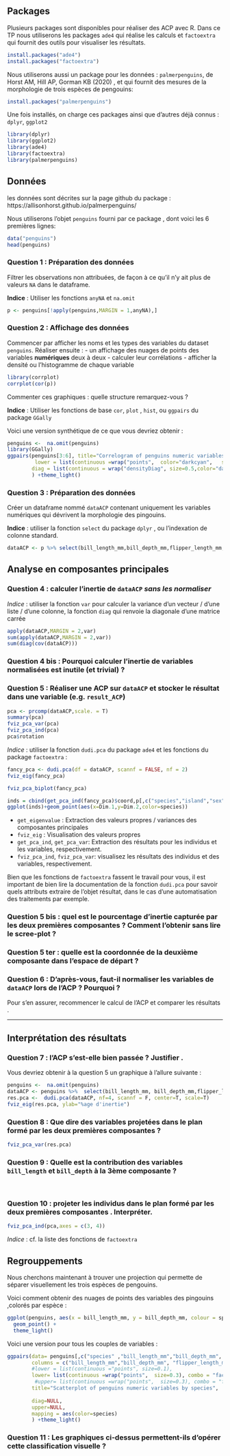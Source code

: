 


## Packages

Plusieurs packages sont disponibles pour réaliser des ACP avec R.
Dans ce TP nous utiliserons les packages `ade4` qui réalise les calculs  et  `factoextra`  qui fournit des outils pour visualiser les résultats.

```r
install.packages("ade4")
install.packages("factoextra")
```


Nous utiliserons aussi un package pour les données : `palmerpenguins`, de Horst AM, Hill AP, Gorman KB (2020) , et qui fournit des mesures de la morphologie de trois espèces de pengouins: 


```r
install.packages("palmerpenguins")
```

Une fois installés, on charge ces packages ainsi que d'autres déjà connus : `dplyr`, `ggplot2`

```r
library(dplyr)
library(ggplot2)
library(ade4)
library(factoextra)
library(palmerpenguins)
```

## Données 

les données sont décrites sur la page github du package : https://allisonhorst.github.io/palmerpenguins/ 

Nous utiliserons l'objet `penguins` fourni par ce package , dont voici les 6 premières lignes: 


```r
data("penguins")
head(penguins)
```

### Question 1 : Préparation des données 

Filtrer les observations non attribuées, de façon à ce qu'il n'y ait plus de valeurs `NA` dans le dataframe. 

**Indice** : Utiliser les fonctions `anyNA` et `na.omit`


```r
p <- penguins[!apply(penguins,MARGIN = 1,anyNA),]
```


### Question 2 : Affichage des données 

Commencer par afficher les noms et les types des variables du dataset `penguins`.
Réaliser ensuite :
 - un affichage des nuages de points des variables **numériques** deux à deux
 - calculer leur corrélations 
 - afficher la densité ou l'histogramme de chaque variable  

```r
library(corrplot)
corrplot(cor(p))
```

Commenter ces graphiques : quelle structure remarquez-vous ? 

**Indice** : Utiliser les fonctions de base `cor`, `plot` , `hist`, ou  `ggpairs` du package `GGally`


Voici une version synthétique de ce que vous devriez obtenir :

```r
penguins <-  na.omit(penguins)
library(GGally)
ggpairs(penguins[3:6], title="Correlogram of penguins numeric variables",
         lower = list(continuous =wrap("points",  color="darkcyan",   size=0.3), combo = "facethist", discrete = "facetbar", na ="na"),  
        diag = list(continuous = wrap("densityDiag", size=0.5,color="darkcyan"), discrete = "barDiag", na = "naDiag")
        ) +theme_light()
```



### Question 3 : Préparation des données

Créer un dataframe nommé `dataACP` contenant uniquement les variables numériques qui dévrivent la morphologie des pingouins.


**Indice** : utiliser la fonction `select` du package `dplyr` , ou l'indexation de colonne standard.

```r
dataACP <- p %>% select(bill_length_mm,bill_depth_mm,flipper_length_mm,body_mass_g)
```


## Analyse en composantes principales


### Question 4 : calculer l'inertie de `dataACP` *sans les normaliser*

*Indice* : utiliser la fonction `var` pour calculer la variance d'un vecteur / d'une liste / d'une colonne, la fonction `diag` qui renvoie la diagonale d'une matrice carrée

```r
apply(dataACP,MARGIN = 2,var)
sum(apply(dataACP,MARGIN = 2,var))
sum(diag(cov(dataACP)))
```

### Question 4 bis : Pourquoi calculer l'inertie de variables normalisées est inutile (et trivial) ?


### Question 5 : Réaliser une ACP sur  `dataACP` et stocker le résultat dans une variable (e.g. `result_ACP`) 

```r
pca <- prcomp(dataACP,scale. = T)
summary(pca)
fviz_pca_var(pca)
fviz_pca_ind(pca)
pca$rotation
```

*Indice* : utiliser la fonction `dudi.pca` du package `ade4` et les fonctions du package `factoextra` : 

```r
fancy_pca <- dudi.pca(df = dataACP, scannf = FALSE, nf = 2)
fviz_eig(fancy_pca)
```

```r
fviz_pca_biplot(fancy_pca)
```

```r
inds = cbind(get_pca_ind(fancy_pca)$coord,p[,c("species","island","sex","year")])
ggplot(inds)+geom_point(aes(x=Dim.1,y=Dim.2,color=species))
```



- `get_eigenvalue` : Extraction des valeurs propres / variances des composantes principales
- `fviz_eig` : Visualisation des valeurs propres
- `get_pca_ind`, `get_pca_var`: Extraction des résultats pour les individus et les variables, respectivement.
- `fviz_pca_ind`, `fviz_pca_var`: visualisez les résultats des individus et des variables, respectivement.


Bien que les fonctions de `factoextra` fassent le travail pour vous, il est important de bien lire la documentation de la fonction `dudi.pca` pour savoir quels attributs extraire de l'objet résultat, dans le cas d'une automatisation des traitements par exemple.



### Question 5 bis : quel est le pourcentage d'inertie capturée  par les deux premières composantes ? Comment l'obtenir sans lire le scree-plot ?




### Question 5 ter : quelle est la coordonnée de la deuxième composante dans l'espace de départ ?



### Question 6 : D'après-vous, faut-il normaliser les variables de `dataACP` lors de l'ACP ? Pourquoi ?  

Pour s'en assurer,  recommencer le calcul de l'ACP et comparer les résultats .

----

## Interprétation des résultats


### Question 7 : l'ACP s'est-elle bien passée ? Justifier .


Vous devriez obtenir à la question 5 un graphique à l'allure suivante : 


```r
penguins <-  na.omit(penguins)
dataACP <- penguins %>%  select(bill_length_mm, bill_depth_mm,flipper_length_mm,body_mass_g  )
res.pca <-  dudi.pca(dataACP, nf=4, scannf = F, center=T, scale=T)
fviz_eig(res.pca, ylab="%age d'inertie")
```







### Question 8 : Que dire des variables projetées dans le plan formé par les deux premières composantes ?


```r
fviz_pca_var(res.pca)
```


### Question 9 :  Quelle est la contribution des variables `bill_length`  et `bill_depth` à la 3ème composante ? 

 &nbsp; &nbsp;
 
 

### Question 10 : projeter les individus dans le plan formé par les deux premières composantes . Interpréter. 

```r
fviz_pca_ind(pca,axes = c(3, 4))
```

*Indice* : cf. la liste des fonctions de `factoextra`


## Regrouppements

Nous cherchons maintenant à trouver une projection qui permette de séparer visuellement les trois espèces de pengouins. 


Voici comment obtenir des nuages de points des variables des pingouins ,colorés par espèce : 


```r
ggplot(penguins, aes(x = bill_length_mm, y = bill_depth_mm, colour = species)) +
  geom_point() +
  theme_light()

```


Voici une version pour tous les couples de variables : 

```r
ggpairs(data= penguins[,c("species" ,"bill_length_mm","bill_depth_mm", "flipper_length_mm", "body_mass_g" )], 
        columns = c("bill_length_mm","bill_depth_mm", "flipper_length_mm", "body_mass_g" ),
        #lower = list(continuous ="points", size=0.1),
        lower= list(continuous =wrap("points",  size=0.3), combo = "facethist", discrete = "facetbar", na ="na"),
         #upper= list(continuous =wrap("points",  size=0.3), combo = "facethist", discrete = "facetbar", na ="na"),
        title="Scatterplot of penguins numeric variables by species",
        
        diag=NULL,
        upper=NULL,
        mapping = aes(color=species)
        ) +theme_light()
```




### Question 11 : Les graphiques ci-dessus permettent-ils d'opérer cette classification visuelle ? 


